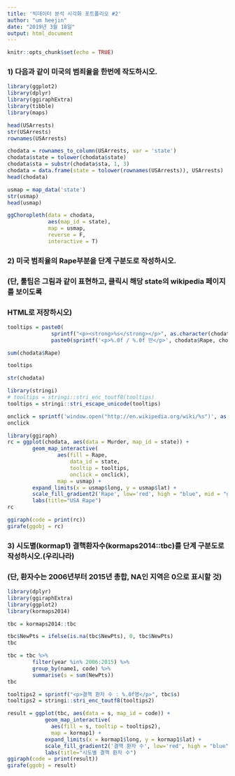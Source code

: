 ```yaml
---
title: '빅데이터 분석 시각화 포트폴리오 #2'
author: "um heejin"
date: "2019년 3월 18일"
output: html_document
---
```


```r
knitr::opts_chunk$set(echo = TRUE)
```

### 1) 다음과 같이 미국의 범죄율을 한번에 작도하시오.

```r
library(ggplot2)
library(dplyr)
library(ggiraphExtra)
library(tibble)
library(maps)

head(USArrests)
str(USArrests)
rownames(USArrests)

chodata = rownames_to_column(USArrests, var = 'state')
chodata$state = tolower(chodata$state)
chodata$sta = substr(chodata$sta, 1, 3)
chodata = data.frame(state = tolower(rownames(USArrests)), USArrests)
head(chodata)

usmap = map_data('state') 
str(usmap)
head(usmap)

ggChoropleth(data = chodata,
             aes(map_id = state),
             map = usmap,
             reverse = F,
             interactive = T)
```

### 2) 미국 범죄율의 Rape부분을 단계 구분도로 작성하시오.
### (단, 툴팁은 그림과 같이 표현하고, 클릭시 해당 state의 wikipedia 페이지를 보이도록 
### HTML로 저장하시오)

```r
tooltips = paste0(
              sprintf("<p><strong>%s</strong></p>", as.character(chodata$state)),
              paste0(sprintf('<p>%.0f / %.0f 만</p>', chodata$Rape, chodata$UrbanPop * 10)))

sum(chodata$Rape)

tooltips

str(chodata)

library(stringi)
# tooltips = stringi::stri_enc_toutf8(tooltips)
tooltips = stringi::stri_escape_unicode(tooltips)

onclick = sprintf('window.open("http://en.wikipedia.org/wiki/%s")', as.character(chodata$state))
onclick

library(ggiraph)
rc = ggplot(chodata, aes(data = Murder, map_id = state)) +
        geom_map_interactive( 
                aes(fill = Rape,
                    data_id = state,
                    tooltip = tooltips,
                    onclick = onclick), 
                map = usmap) +
        expand_limits(x = usmap$long, y = usmap$lat) +
        scale_fill_gradient2('Rape', low='red', high = "blue", mid = "green") +
        labs(title="USA Rape")
rc

ggiraph(code = print(rc))
girafe(ggobj = rc)
```

### 3) 시도별(kormap1) 결핵환자수(kormaps2014::tbc)를 단계 구분도로 작성하시오.(우리나라)
### (단, 환자수는 2006년부터 2015년 총합, NA인 지역은 0으로 표시할 것)

```r
library(dplyr)
library(ggiraphExtra)
library(ggplot2)
library(kormaps2014)

tbc = kormaps2014::tbc

tbc$NewPts = ifelse(is.na(tbc$NewPts), 0, tbc$NewPts)
tbc

tbc = tbc %>% 
        filter(year %in% 2006:2015) %>%
        group_by(name1, code) %>%
        summarise(s = sum(NewPts))
tbc

tooltips2 = sprintf("<p>결핵 환자 수 : %.0f명</p>", tbc$s)
tooltips2 = stringi::stri_enc_toutf8(tooltips2)

result = ggplot(tbc, aes(data = s, map_id = code)) +
            geom_map_interactive(
              aes(fill = s, tooltip = tooltips2), 
              map = kormap1) +
            expand_limits(x = kormap1$long, y = kormap1$lat) +
            scale_fill_gradient2('결핵 환자 수', low='red', high = "blue", mid = "green") +
            labs(title="시도별 결핵 환자 수")
ggiraph(code = print(result))
girafe(ggobj = result)
```
